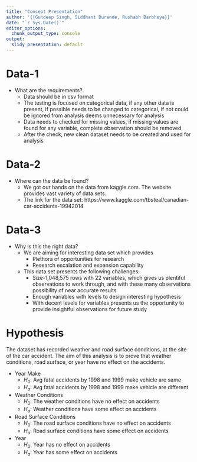 ```yaml
---
title: "Concept Presentation"
author: '{{Gundeep Singh, Siddhant Burande, Rushabh Barbhaya}}'
date: "`r Sys.Date()`"
editor_options: 
  chunk_output_type: console
output:
  slidy_presentation: default
---
```


# Data-1

* What are the requirements?
   + Data should be in csv format
   + The testing is focused on categorical data, if any other data is present, if possible needs to be changed to categorical, if not could be ignored from analysis deems unnecessary for analysis
   + Data needs to checked for missing values, if missing values are found for any variable, complete observation should be removed
   + After the check, new clean dataset needs to be created and used for analysis
   

# Data-2

* Where can the data be found?
   + We got our hands on the data from kaggle.com. The website provides vast variety of data sets. 
   + The link for the data set: https://www.kaggle.com/tbsteal/canadian-car-accidents-19942014

# Data-3  
* Why is this the right data?
   + We are aiming for interesting data set which provides 
      * Plethora of opportunities for research
      * Research escalation and expansion capability
   + This data set presents the following challenges:
      * Size-1,048,575 rows with 22 variables, which gives us plentiful observations to work through, and with these many observations possibility of near accurate results
      * Enough variables with levels to design interesting hypothesis
      * With decent levels for variables presents us the opportunity to provide insightful observations for future study

# Hypothesis

The dataset has recorded weather and road surface conditions, at the site of the car accident. The aim of this analysis is to prove that weather conditions, road surface, or year have no effect on the accidents.

* Year Make
  + $H_0$: Avg fatal accidents by 1998 and 1999 make vehicle are same 
  + $H_a$: Avg fatal accidents by 1998 and 1999 make vehicle are different
* Weather Conditions
  + $H_0$: The weather conditions have no effect on accidents
  + $H_a$: Weather conditions have some effect on accidents
  
* Road Surface Conditions
  + $H_0$: The road surface conditions have no effect on accidents
  + $H_a$: Road surface conditions have some effect on accidents
  
* Year
  + $H_0$: Year has no effect on accidents
  + $H_a$: Year has some effect on accidents

 